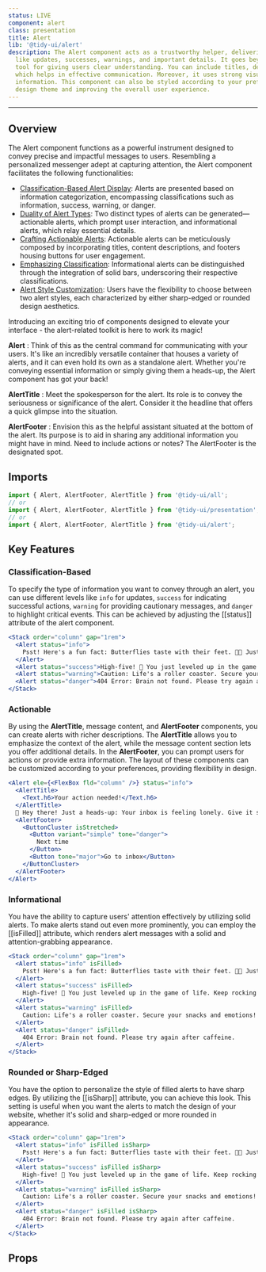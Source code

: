```yaml
---
status: LIVE
component: alert
class: presentation
title: Alert
lib: '@tidy-ui/alert'
description: The Alert component acts as a trustworthy helper, delivering personalized alerts for various situations,
  like updates, successes, warnings, and important details. It goes beyond just sending messages - it's a powerful
  tool for giving users clear understanding. You can include titles, detailed content, and buttons for quick actions,
  which helps in effective communication. Moreover, it uses strong visual signals like solid bars to highlight important
  information. This component can also be styled according to your preference, making it blend seamlessly with your
  design theme and improving the overall user experience.
---
```


<DocLib component="alert" />

---

## Overview

The Alert component functions as a powerful instrument designed to convey precise and impactful messages to users.
Resembling a personalized messenger adept at capturing attention, the Alert component facilitates the following functionalities:

- <u>Classification-Based Alert Display</u>: Alerts are presented based on information categorization, encompassing
  classifications such as information, success, warning, or danger.
- <u>Duality of Alert Types</u>: Two distinct types of alerts can be generated—actionable alerts, which prompt user
  interaction, and informational alerts, which relay essential details.
- <u>Crafting Actionable Alerts</u>: Actionable alerts can be meticulously composed by incorporating titles, content
  descriptions, and footers housing buttons for user engagement.
- <u>Emphasizing Classification</u>: Informational alerts can be distinguished through the integration of solid bars,
  underscoring their respective classifications.
- <u>Alert Style Customization</u>: Users have the flexibility to choose between two alert styles, each characterized by
  either sharp-edged or rounded design aesthetics.

Introducing an exciting trio of components designed to elevate your interface - the alert-related toolkit is here to work its magic!

**Alert** : Think of this as the central command for communicating with your users. It's like an incredibly versatile container
that houses a variety of alerts, and it can even hold its own as a standalone alert. Whether you're conveying essential
information or simply giving them a heads-up, the Alert component has got your back!

**AlertTitle** : Meet the spokesperson for the alert. Its role is to convey the seriousness or significance of the alert.
Consider it the headline that offers a quick glimpse into the situation.

**AlertFooter** : Envision this as the helpful assistant situated at the bottom of the alert. Its purpose is to aid in sharing any
additional information you might have in mind. Need to include actions or notes? The AlertFooter is the designated spot.

## Imports

```js
import { Alert, AlertFooter, AlertTitle } from '@tidy-ui/all';
// or
import { Alert, AlertFooter, AlertTitle } from '@tidy-ui/presentation';
// or
import { Alert, AlertFooter, AlertTitle } from '@tidy-ui/alert';
```

## Key Features

### Classification-Based

To specify the type of information you want to convey through an alert, you can use different levels like `info` for updates,
`success` for indicating successful actions, `warning` for providing cautionary messages, and `danger`
to highlight critical events. This can be achieved by adjusting the [[status]] attribute of the alert component.

```jsx
<Stack order="column" gap="1rem">
  <Alert status="info">
    Psst! Here's a fun fact: Butterflies taste with their feet. 🦋👣 Just thought you should know!
  </Alert>
  <Alert status="success">High-five! 🙌 You just leveled up in the game of life. Keep rocking!</Alert>
  <Alert status="warning">Caution: Life's a roller coaster. Secure your snacks and emotions!</Alert>
  <Alert status="danger">404 Error: Brain not found. Please try again after caffeine.</Alert>
</Stack>
```

### Actionable

By using the **AlertTitle**, message content, and **AlertFooter** components, you can create alerts with
richer descriptions. The **AlertTitle** allows you to emphasize the context of the alert,
while the message content section lets you offer additional details. In the **AlertFooter**,
you can prompt users for actions or provide extra information. The layout of these components can
be customized according to your preferences, providing flexibility in design.

```jsx
<Alert ele={<FlexBox fld="column" />} status="info">
  <AlertTitle>
    <Text.h6>Your action needed!</Text.h6>
  </AlertTitle>
  🔔 Hey there! Just a heads-up: Your inbox is feeling lonely. Give it some love and check for new messages. Happy communicating!
  <AlertFooter>
    <ButtonCluster isStretched>
      <Button variant="simple" tone="danger">
        Next time
      </Button>
      <Button tone="major">Go to inbox</Button>
    </ButtonCluster>
  </AlertFooter>
</Alert>
```

### Informational

You have the ability to capture users' attention effectively by utilizing solid alerts.
To make alerts stand out even more prominently, you can employ the [[isFilled]] attribute,
which renders alert messages with a solid and attention-grabbing appearance.

```jsx
<Stack order="column" gap="1rem">
  <Alert status="info" isFilled>
    Psst! Here's a fun fact: Butterflies taste with their feet. 🦋👣 Just thought you should know!
  </Alert>
  <Alert status="success" isFilled>
    High-five! 🙌 You just leveled up in the game of life. Keep rocking!
  </Alert>
  <Alert status="warning" isFilled>
    Caution: Life's a roller coaster. Secure your snacks and emotions!
  </Alert>
  <Alert status="danger" isFilled>
    404 Error: Brain not found. Please try again after caffeine.
  </Alert>
</Stack>
```

### Rounded or Sharp-Edged

You have the option to personalize the style of filled alerts to have sharp edges. By utilizing the [[isSharp]]
attribute, you can achieve this look. This setting is useful when you want the alerts
to match the design of your website, whether it's solid and sharp-edged or more rounded in appearance.

```jsx
<Stack order="column" gap="1rem">
  <Alert status="info" isFilled isSharp>
    Psst! Here's a fun fact: Butterflies taste with their feet. 🦋👣 Just thought you should know!
  </Alert>
  <Alert status="success" isFilled isSharp>
    High-five! 🙌 You just leveled up in the game of life. Keep rocking!
  </Alert>
  <Alert status="warning" isFilled isSharp>
    Caution: Life's a roller coaster. Secure your snacks and emotions!
  </Alert>
  <Alert status="danger" isFilled isSharp>
    404 Error: Brain not found. Please try again after caffeine.
  </Alert>
</Stack>
```

## Props

<DocApi component="alert" />
